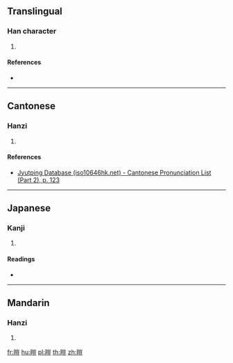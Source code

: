 {{character info/new}}
==Translingual==

===Han character===
{{Han char|rn=72|rad=日|as=10|sn=14|four=62018|canj=AUMT|ids=⿰日豈}}

# {{defn|Han|sort=日10}}

====References====
* {{Han ref|kx=0498.420|dkj=14088|dj=0867.200|hdz=21530.050|uh=669F|ud=26271|bh=E1F8|bd=57848}}

----

==Cantonese==

===Hanzi===
{{yue-hanzi|jyut=[[hoi2]]|y=hoi2}}

# {{defn|lang=yue|sort=日10}}

====References====
* [http://www.iso10646hk.net/jp/document/download.jsp Jyutping Database (iso10646hk.net) - Cantonese Pronunciation List (Part 2), p. 123]

----

==Japanese==

===Kanji===
{{ja-kanji|grade=|rs=日10}}

# {{defn|lang=ja|sort=日10}}

====Readings====
* {{ja-readings|on=[[かい]] (kai)|kun=[[てらい]] (terai)}}

----

==Mandarin==

===Hanzi===
{{cmn-hanzi|pin=[[kǎi]] ([[kai3]])|wg=k'ai<sup>3</sup>}}

# {{defn|lang=cmn|sort=日10}}

[[fr:暟]]
[[hu:暟]]
[[pl:暟]]
[[th:暟]]
[[zh:暟]]